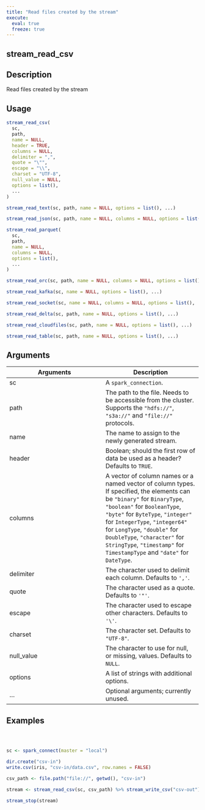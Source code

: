 ```yaml
---
title: "Read files created by the stream"
execute:
  eval: true
  freeze: true
---
```


## stream_read_csv

## Description
Read files created by the stream


## Usage
```r
stream_read_csv(
  sc,
  path,
  name = NULL,
  header = TRUE,
  columns = NULL,
  delimiter = ",",
  quote = "\"",
  escape = "\\",
  charset = "UTF-8",
  null_value = NULL,
  options = list(),
  ...
)

stream_read_text(sc, path, name = NULL, options = list(), ...)

stream_read_json(sc, path, name = NULL, columns = NULL, options = list(), ...)

stream_read_parquet(
  sc,
  path,
  name = NULL,
  columns = NULL,
  options = list(),
  ...
)

stream_read_orc(sc, path, name = NULL, columns = NULL, options = list(), ...)

stream_read_kafka(sc, name = NULL, options = list(), ...)

stream_read_socket(sc, name = NULL, columns = NULL, options = list(), ...)

stream_read_delta(sc, path, name = NULL, options = list(), ...)

stream_read_cloudfiles(sc, path, name = NULL, options = list(), ...)

stream_read_table(sc, path, name = NULL, options = list(), ...)
```

## Arguments
|Arguments|Description|
|---|---|
| sc | A `spark_connection`. |
| path | The path to the file. Needs to be accessible from the cluster. Supports the `"hdfs://"`, `"s3a://"` and `"file://"` protocols. |
| name | The name to assign to the newly generated stream. |
| header | Boolean; should the first row of data be used as a header? Defaults to `TRUE`. |
| columns | A vector of column names or a named vector of column types. If specified, the elements can be `"binary"` for `BinaryType`, `"boolean"` for `BooleanType`, `"byte"` for `ByteType`, `"integer"` for `IntegerType`, `"integer64"` for `LongType`, `"double"` for `DoubleType`, `"character"` for `StringType`, `"timestamp"` for `TimestampType` and `"date"` for `DateType`. |
| delimiter | The character used to delimit each column. Defaults to `','`. |
| quote | The character used as a quote. Defaults to `'"'`. |
| escape | The character used to escape other characters. Defaults to `'\'`. |
| charset | The character set. Defaults to `"UTF-8"`. |
| null_value | The character to use for null, or missing, values. Defaults to `NULL`. |
| options | A list of strings with additional options. |
| ... | Optional arguments; currently unused. |








## Examples
```r



sc <- spark_connect(master = "local")

dir.create("csv-in")
write.csv(iris, "csv-in/data.csv", row.names = FALSE)

csv_path <- file.path("file://", getwd(), "csv-in")

stream <- stream_read_csv(sc, csv_path) %>% stream_write_csv("csv-out")

stream_stop(stream)



```
